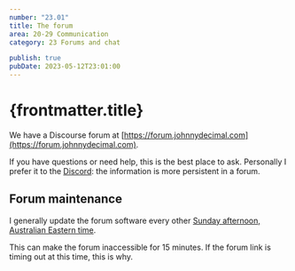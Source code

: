 ```yaml
---
number: "23.01"
title: The forum
area: 20-29 Communication
category: 23 Forums and chat

publish: true
pubDate: 2023-05-12T23:01:00
---
```


# {frontmatter.title}

We have a Discourse forum at [https://forum.johnnydecimal.com](https://forum.johnnydecimal.com).

If you have questions or need help, this is the best place to ask. Personally I prefer it to the [Discord](/20-29-communication/23-forums-and-chat/23.02-discord/): the information is more persistent in a forum.

## Forum maintenance

I generally update the forum software every other [Sunday afternoon, Australian Eastern time](https://www.timeanddate.com/worldclock/converter.html?iso=20230430T040000&p1=57).

This can make the forum inaccessible for 15 minutes. If the forum link is timing out at this time, this is why.
